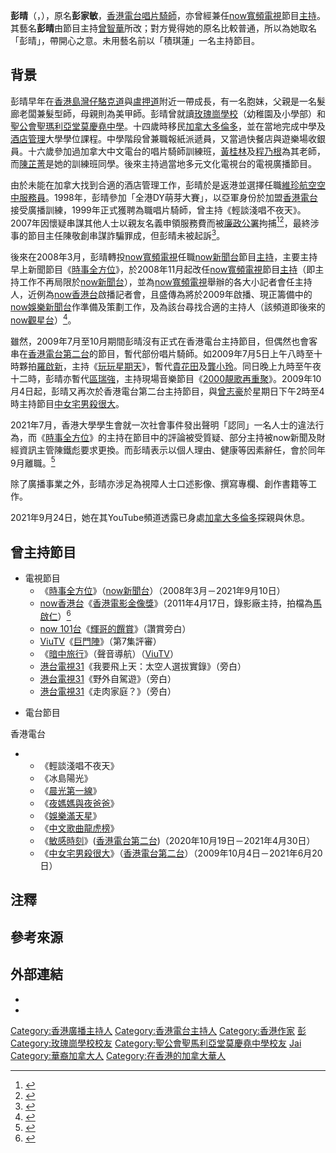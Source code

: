 {{藝人
|姓名 = 彭晴
|類型 = 節目主持
|圖片 = 
|圖片尺寸 = 
|圖片簡介 = 
|原名 = 彭家敏
|外文名 = 
|外文 =  
|羅馬拼音 = Pang Ching
|英文名 = Jacqueline Pang
|暱稱 = 
|其他藝名 = 
|國籍 = {{CAN}}<br/>{{CNHK}}
|民族 = 
|籍貫 = 
|出生日期 = {{birth date and age|1974|8|27}}<ref>{{cite news|url=https://topick.hket.com/article/2228917/DJ彭晴離婚被誤解遺棄兒子%E3%80%80母子憑一句道歉打開心結|title=DJ彭晴離婚被誤解遺棄兒子　母子憑一句道歉打開心結|publisher=[[ToPick|ToPick]]|date=2018-12-13|accessdate=2022-03-19|archive-date=2020-11-06|archive-url=https://web.archive.org/web/20201106165121/https://topick.hket.com/article/2228917/DJ%E5%BD%AD%E6%99%B4%E9%9B%A2%E5%A9%9A%E8%A2%AB%E8%AA%A4%E8%A7%A3%E9%81%BA%E6%A3%84%E5%85%92%E5%AD%90%E3%80%80%E6%AF%8D%E5%AD%90%E6%86%91%E4%B8%80%E5%8F%A5%E9%81%93%E6%AD%89%E6%89%93%E9%96%8B%E5%BF%83%E7%B5%90|dead-url=no}}</ref>
|出生地點 = {{BHKG}}
|逝世日期 = 
|逝世地點 = 
|職業 = [[唱片騎師|唱片騎師]]
|語言 = 粵語、英語、國語
|教育程度 = 酒店管理學士
|母校 = [[玫瑰崗學校|玫瑰崗學校]]（小學部）{{noteTag|name=守下留情|關於彭晴成長地、家庭背景、父親職業、就讀學校、到外國升學經過、原名與藝名來源以及回港發展的資料出自香港電台第一台廣播節目《守下留情》於2021年2月18日播出的訪問。}}<br>[[聖公會聖瑪利亞堂莫慶堯中學|聖公會聖瑪利亞堂莫慶堯中學]]
|宗教信仰 =
|配偶 = {{marriage|前夫|2000,2016再緍}}
|兒女 = 兒子：鄭紹亨<br>（{{birth year and age|2003}}）
|父母 = 
|音樂類型 = 
|演奏樂器 = 
|出身地 = 
|出道作 = 
|出道日期 = 
|代表作 = 
|活躍年代 = 1998年至今
|唱片公司 = 
|經紀公司 = [[香港電台|香港電台]]
|網站 = 
|相關團體 = 
|獎項 = 
|IMDb = 
|音樂專輯 = 
|電影 = 
|電視節目 = 
|舞台劇 = 
|書籍 = 
}}

'''彭晴'''（{{lang-en|Jacqueline Pang}}，{{bd|1974年|8月27日}}），原名'''彭家敏'''{{noteTag|name=守下留情}}，[[香港電台|香港電台]][[唱片騎師|唱片騎師]]，亦曾經兼任[[now寬頻電視|now寬頻電視]]節目[[主持|主持]]。其藝名'''彭晴'''由節目主持[[曾智華|曾智華]]所改；對方覺得她的原名比較普通，所以為她取名「彭晴」，帶開心之意{{noteTag|name=守下留情}}。未用藝名前以「積琪蓮」一名主持節目{{noteTag|name=守下留情}}。

==背景==
彭晴早年在[[香港島|香港島]][[灣仔|灣仔]][[駱克道|駱克道]]與[[盧押道|盧押道]]附近一帶成長{{noteTag|name=守下留情}}，有一名胞妹{{noteTag|name=守下留情}}，父親是一名髮廊老闆兼髮型師，母親則為美甲師{{noteTag|name=守下留情}}。彭晴曾就讀[[玫瑰崗學校|玫瑰崗學校]]（幼稚園及小學部）和[[聖公會聖瑪利亞堂莫慶堯中學|聖公會聖瑪利亞堂莫慶堯中學]]。十四歲時移民[[加拿大|加拿大]][[多倫多|多倫多]]{{noteTag|name=守下留情}}，並在當地完成中學及[[酒店管理|酒店管理]]大學學位課程。中學階段曾兼職報紙派遞員，又當過快餐店與遊樂場收銀員{{noteTag|name=守下留情}}。十六歲參加過加拿大中文電台的唱片騎師訓練班，[[黃桂林|黃桂林]]及[[程乃根|程乃根]]為其老師，而[[陳芷菁|陳芷菁]]是她的訓練班同學{{noteTag|name=守下留情}}。後來主持過當地多元文化電視台的電視廣播節目{{noteTag|name=守下留情}}。

由於未能在加拿大找到合適的酒店管理工作，彭晴於是返港並選擇任職[[維珍航空|維珍航空]][[空中服務員|空中服務員]]{{noteTag|name=守下留情}}。1998年，彭晴參加「全港DY萌芽大賽」，以亞軍身份於加盟[[香港電台|香港電台]]接受廣播訓練，1999年正式獲聘為職唱片騎師{{noteTag|name=守下留情}}，曾主持《輕談淺唱不夜天》{{noteTag|name=守下留情}}。2007年因懷疑串謀其他人士以親友名義申領服務費而被[[廉政公署|廉政公署]]拘捕<ref>{{cite news | title=疑以親友名義申領服務費 港台名DJ彭晴涉貪污被捕 | url=https://hk.appledaily.com/local/20070112/MFYUFAPDAPR5I5SMGPRHZRWOX4/ | page= | publisher=香港蘋果日報 | date=2007-01-12 | accessdate=2021-02-19 | quote= | archive-date=2021-06-21 | archive-url=https://web.archive.org/web/20210621190340/https://hk.appledaily.com/local/20070112/MFYUFAPDAPR5I5SMGPRHZRWOX4/ | dead-url=yes }}</ref><ref>{{cite news | title=陳敬創涉以彭晴母親名義報稿費 港台DJ呃錢愈揭愈臭 | url=http://the-sun.on.cc/channels/news/20071023/20071023024928_0000.html | page= | publisher=太陽報 | date=2007-10-23 | accessdate=2021-02-19 | quote= | archive-date=2008-03-29 | archive-url=https://web.archive.org/web/20080329212209/http://the-sun.on.cc/channels/news/20071023/20071023024928_0000.html | dead-url=no }}</ref>，最終涉事的節目主任陳敬創串謀詐騙罪成，但彭晴未被起訴<ref>{{cite news | title=輕判社服令160小時 港台陳敬創求復職 | url=http://paper.wenweipo.com/2008/08/02/YO0808020015.htm | page= | publisher=香港文匯報 | date=2008-08-02 | accessdate=2021-02-19 | quote= | archive-date=2008-12-02 | archive-url=https://web.archive.org/web/20081202031119/http://paper.wenweipo.com/2008/08/02/YO0808020015.htm | dead-url=no }}</ref>。

後來在2008年3月，彭晴轉投[[now寬頻電視|now寬頻電視]]任職[[now新聞台|now新聞台]]節目[[主持|主持]]，主要主持早上新聞節目《[[now新聞台|時事全方位]]》，於2008年11月起改任[[now寬頻電視|now寬頻電視]]節目[[主持|主持]]（即主持工作不再局限於[[now新聞台|now新聞台]]），並為[[now寬頻電視|now寬頻電視]]舉辦的各大小記者會任主持人，近例為[[now香港台|now香港台]]啟播記者會，且盛傳為將於2009年啟播、現正籌備中的[[now觀星台|now娛樂新聞台]]作準備及策劃工作，及為該台尋找合適的主持人（該頻道即後來的[[now觀星台|now觀星台]]）<ref>{{Cite web |url=http://centralblogger.blogspot.com/2008/10/now.html |title=存档副本 |access-date=2011-09-13 |archive-date=2020-11-05 |archive-url=https://web.archive.org/web/20201105034151/https://centralblogger.blogspot.com/2008/10/now.html |dead-url=no }}</ref>。

雖然，2009年7月至10月期間彭晴沒有正式在香港電台主持節目，但偶然也會客串在[[香港電台第二台|香港電台第二台]]的節目，暫代部份唱片騎師。如2009年7月5日上午八時至十時夥拍[[羅啟新|羅啟新]]，主持《[[玩玩星期天|玩玩星期天]]》，暫代[[貴花田|貴花田]]及[[龔小玲|龔小玲]]。同日晚上九時至午夜十二時，彭晴亦暫代[[區瑞強|區瑞強]]，主持現場音樂節目《[[2000靚歌再重聚|2000靚歌再重聚]]》。2009年10月4日起，彭晴又再次於香港電台第二台主持節目，與[[曾志豪|曾志豪]]於星期日下午2時至4時主持節目[[中女宅男殺很大|中女宅男殺很大]]。

2021年7月，香港大學學生會就一次社會事件發出聲明「認同」一名人士的違法行為，而《[[now新聞台|時事全方位]]》的主持在節目中的評論被受質疑、部分主持被now新聞及財經資訊主管陳鐵彪要求更換。而彭晴表示以個人理由、健康等因素辭任，會於同年9月離職。<ref>{{cite news |title=【now 新聞地震】副總裁鄭麗矜請辭後　主播主管徐蕙儀同辭職　員工：好難再有人頂住 |url=https://www.thestandnews.com/politics/now-新聞地震副總裁鄭麗矜請辭後-主播主管徐蕙儀同辭職-員工好難再有人頂住 |accessdate=2021-07-20 |publisher=立場新聞 |date=2021-07-19 |archive-date=2021-07-22 |archive-url=https://web.archive.org/web/20210722230047/https://www.thestandnews.com/politics/now-%E6%96%B0%E8%81%9E%E5%9C%B0%E9%9C%87%E5%89%AF%E7%B8%BD%E8%A3%81%E9%84%AD%E9%BA%97%E7%9F%9C%E8%AB%8B%E8%BE%AD%E5%BE%8C-%E4%B8%BB%E6%92%AD%E4%B8%BB%E7%AE%A1%E5%BE%90%E8%95%99%E5%84%80%E5%90%8C%E8%BE%AD%E8%81%B7-%E5%93%A1%E5%B7%A5%E5%A5%BD%E9%9B%A3%E5%86%8D%E6%9C%89%E4%BA%BA%E9%A0%82%E4%BD%8F |dead-url=no }}</ref> 

除了廣播事業之外，彭晴亦涉足為視障人士口述影像、撰寫專欄、創作書籍等工作。

2021年9月24日，她在其YouTube頻道透露已身處[[加拿大|加拿大]][[多倫多|多倫多]]探親與休息。

<!-- ==現主持節目== -->

==曾主持節目==
{{未完成列表}}
*電視節目
**《[[now新聞台|時事全方位]]》（[[now新聞台|now新聞台]]）（2008年3月－2021年9月10日）
**[[now香港台|now香港台]]《[[香港電影金像獎|香港電影金像獎]]》（2011年4月17日，錄影廠主持，拍檔為[[馬啟仁|馬啟仁]]）<ref>{{Cite web |url=http://www.am730.com.hk/article.php?article=53666 |title=存档副本 |accessdate=2011-04-25 |archive-date=2016-03-04 |archive-url=https://web.archive.org/web/20160304221608/http://www.am730.com.hk/article.php?article=53666 |dead-url=no }}</ref>
**[[now_101台|now 101台]]《[[輝哥的饌賞|輝哥的饌賞]]》（讚賞旁白）
**[[ViuTV|ViuTV]]《[[巨門陣|巨門陣]]》（第7集評審）
**《[[暗中旅行|暗中旅行]]》（聲音導航）（[[ViuTV|ViuTV]]）
**[[港台電視31|港台電視31]]《我要飛上天：太空人選拔實錄》（旁白）
**[[港台電視31|港台電視31]]《野外自駕遊》（旁白）
**[[港台電視31|港台電視31]]《走肉家庭？》（旁白）

*電台節目
;香港電台
**《輕談淺唱不夜天》
**《冰島陽光》
**《[[晨光第一線|晨光第一線]]》
**《[[夜媽媽與夜爸爸|夜媽媽與夜爸爸]]》
**《[[娛樂滿天星|娛樂滿天星]]》
**《[[中文歌曲龍虎榜|中文歌曲龍虎榜]]》
**《[[敏感時刻|敏感時刻]]》([[香港電台第二台|香港電台第二台]])（2020年10月19日－2021年4月30日）
**《[[中女宅男殺很大|中女宅男殺很大]]》（[[香港電台第二台|香港電台第二台]]）（2009年10月4日－2021年6月20日）

==注釋==
{{noteFoot}}

==參考來源==
{{reflist}}

==外部連結==
*{{facebook|jpangching}}
*{{youtube|c=UCJ7dv1Br0mCzS7zrVeG5RPQ|彭晴的生活}}

{{香港電台唱片騎師}}

{{DEFAULTSORT:PANG彭晴}}

[[Category:香港廣播主持人|Category:香港廣播主持人]]
[[Category:香港電台主持人|Category:香港電台主持人]]
[[Category:香港作家|Category:香港作家]]
[[Category:香港新教徒|彭]]
[[Category:玫瑰崗學校校友|Category:玫瑰崗學校校友]]
[[Category:聖公會聖馬利亞堂莫慶堯中學校友|Category:聖公會聖馬利亞堂莫慶堯中學校友]]
[[Category:彭姓|Jai]]
[[Category:華裔加拿大人|Category:華裔加拿大人]]
[[Category:在香港的加拿大華人|Category:在香港的加拿大華人]]
